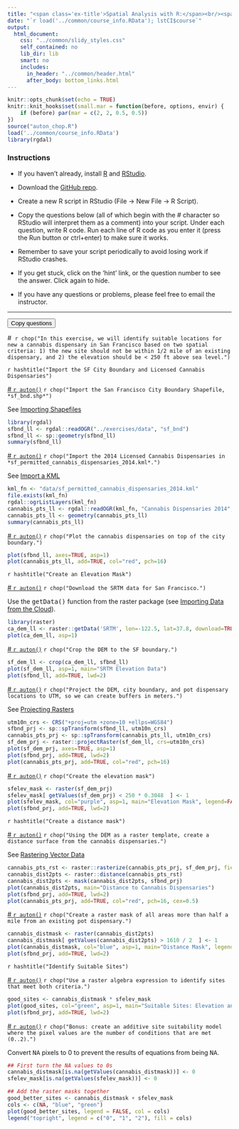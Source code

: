 ```yaml
---
title: "<span class='ex-title'>Spatial Analysis with R:</span><br/><span class='ex-subtitle'>Exercise 11: Site Suitability Analysis</span>"
date: "`r load('../common/course_info.RData'); lstCI$course`"
output: 
  html_document: 
    css: "../common/slidy_styles.css"
    self_contained: no
    lib_dir: lib
    smart: no
    includes:
      in_header: "../common/header.html"
      after_body: bottom_links.html
---
```


```r
knitr::opts_chunk$set(echo = TRUE)
knitr::knit_hooks$set(small.mar = function(before, options, envir) {
    if (before) par(mar = c(2, 2, 0.5, 0.5))
})
source("auton_chop.R")
load('../common/course_info.RData')
library(rgdal)
```

### Instructions

- If you haven't already, install [R](https://cran.r-project.org/) and [RStudio](https://www.rstudio.com/products/rstudio/download/). 

- Download the <a href="`r lstCI$githubrepo`" target="_blank">GitHub repo</a>. 

- Create a new R script in RStudio (File &rarr; New File &rarr; R Script). 

- Copy the questions below (all of which begin with the _#_ character so RStudio will interpret them as a comment) into your script. Under each question, write R code. Run each line of R code as you enter it (press the Run button or ctrl+enter) to make sure it works.

- Remember to save your script periodically to avoid losing work if RStudio crashes.

- If you get stuck, click on the 'hint' link, or the question number to see the answer. Click again to hide.

- If you have any questions or problems, please feel free to email the instructor.

<hr class="hrdivider">
<div class="copy-button"><button onclick="CopyToClipboard('qtn_div');return false;">Copy questions</button></div>
<div id="qtn_div" class="ex-qtn">

\# &nbsp;`r chop("In this exercise, we will identify suitable locations for new a cannabis dispensary in San Francisco based on two spatial criteria: 1) the new site should not be within 1/2 mile of an existing dispensary, and 2) the elevation should be < 250 ft above sea level.")`


`r hashtitle("Import the SF City Boundary and Licensed Cannabis Dispensaries")`  

<a id="qtn_wwyygn" href="#" class="showhidelink" onclick="showHide('wwyygn');return false;">\# `r auton()`</a> `r chop("Import the San Francisco City Boundary Shapefile, *sf_bnd.shp*")` <a href="#" class="showhidehint" onclick="showHide('rkaada');return false;"></a>  

<div id="rkaada" class="hint">
See [Importing Shapefiles](../slides/part01d_import_plot.html#import-shapefiles)</div>

<div id="wwyygn" class="answer-code">
```r
library(rgdal)
sfbnd_ll <- rgdal::readOGR("../exercises/data", "sf_bnd")
sfbnd_ll <- sp::geometry(sfbnd_ll)
summary(sfbnd_ll)
```
</div>

<a id="qtn_rdanjf" href="#" class="showhidelink" onclick="showHide('rdanjf');return false;">\# `r auton()`</a> `r chop("Import the 2014 Licensed Cannabis Dispensaries in *sf_permitted_cannabis_dispensaries_2014.kml*.")` <a href="#" class="showhidehint" onclick="showHide('grikfw');return false;"></a>  

<div id="grikfw" class="hint">See [Import a KML](../slides/part01d_import_plot.html#import-a-kml)</div>

<div id="rdanjf" class="answer-code">
```r
kml_fn <- "data/sf_permitted_cannabis_dispensaries_2014.kml"
file.exists(kml_fn)
rgdal::ogrListLayers(kml_fn)
cannabis_pts_ll <- rgdal::readOGR(kml_fn, "Cannabis Dispensaries 2014", pointDropZ=TRUE)
cannabis_pts_ll <- geometry(cannabis_pts_ll)
summary(cannabis_pts_ll)
```
</div>

<a id="qtn_fiisti" href="#" class="showhidelink" onclick="showHide('fiisti');return false;">\# `r auton()`</a> `r chop("Plot the cannabis dispensaries on top of the city boundary.")`  

<div id="fiisti" class="answer-code">
```r
plot(sfbnd_ll, axes=TRUE, asp=1)
plot(cannabis_pts_ll, add=TRUE, col="red", pch=16)
```
</div>

`r hashtitle("Create an Elevation Mask")`  

<a id="qtn_hskrnm" href="#" class="showhidelink" onclick="showHide('hskrnm');return false;">\# `r auton()`</a> `r chop("Download the SRTM data for San Francisco.")` <a href="#" class="showhidehint" onclick="showHide('etpuvs');return false;"></a>  

<div id="etpuvs" class="hint">Use the <tt>getData()</tt> function from the raster package (see [Importing Data from the Cloud](../slides/part03c_raster-pt1.html#import-raster-data-from-the-cloud){target="_blank"}). </div>
  
<div id="hskrnm" class="answer-code">
```r
library(raster)
ca_dem_ll <- raster::getData('SRTM', lon=-122.5, lat=37.8, download=TRUE)
plot(ca_dem_ll, asp=1)
```
</div>

<a id="qtn_kjyukt" href="#" class="showhidelink" onclick="showHide('kjyukt');return false;">\# `r auton()`</a> `r chop("Crop the DEM to the SF boundary.")`  

<div id="kjyukt" class="answer-code">
```r
sf_dem_ll <- crop(ca_dem_ll, sfbnd_ll)
plot(sf_dem_ll, asp=1, main="SRTM Elevation Data")
plot(sfbnd_ll, add=TRUE, lwd=2)
```
</div>

<a id="qtn_ontqhv" href="#" class="showhidelink" onclick="showHide('ontqhv');return false;">\# `r auton()`</a> `r chop("Project the DEM, city boundary, and pot dispensary locations to UTM, so we can create buffers in meters.")` <a href="#" class="showhidehint" onclick="showHide('hmdcay');return false;"></a>  

<div id="hmdcay" class="hint">See [Projecting Rasters](../slides/part03c_raster-pt1.html#project-a-raster)</div>
  
<div id="ontqhv" class="answer-code">
```r
utm10n_crs <- CRS("+proj=utm +zone=10 +ellps=WGS84")
sfbnd_prj <- sp::spTransform(sfbnd_ll, utm10n_crs)
cannabis_pts_prj <- sp::spTransform(cannabis_pts_ll, utm10n_crs)
sf_dem_prj <- raster::projectRaster(sf_dem_ll, crs=utm10n_crs)
plot(sf_dem_prj, axes=TRUE, asp=1)
plot(sfbnd_prj, add=TRUE, lwd=2)
plot(cannabis_pts_prj, add=TRUE, col="red", pch=16)
```
</div>

<a id="qtn_extskn" href="#" class="showhidelink" onclick="showHide('extskn');return false;">\# `r auton()`</a> `r chop("Create the elevation mask")`  

<div id="extskn" class="answer-code">
```r
sfelev_mask <- raster(sf_dem_prj)
sfelev_mask[ getValues(sf_dem_prj) < 250 * 0.3048  ] <- 1
plot(sfelev_mask, col="purple", asp=1, main="Elevation Mask", legend=FALSE)
plot(sfbnd_prj, add=TRUE, lwd=2)
```
</div>

`r hashtitle("Create a distance mask")`  

<a id="qtn_aqriwn" href="#" class="showhidelink" onclick="showHide('aqriwn');return false;">\# `r auton()`</a> `r chop("Using the DEM as a raster template, create a distance surface from the cannabis dispensaries.")` <a href="#" class="showhidehint" onclick="showHide('vengqd');return false;"></a>  

<div id="vengqd" class="hint">See [Rastering Vector Data](../slides/part03d_raster-pt2.html#rastering-vector-data)</div>


<div id="aqriwn" class="answer-code">
```r
cannabis_pts_rst <- raster::rasterize(cannabis_pts_prj, sf_dem_prj, field=1)
cannabis_dist2pts <- raster::distance(cannabis_pts_rst)
cannabis_dist2pts <- mask(cannabis_dist2pts, sfbnd_prj)
plot(cannabis_dist2pts, main="Distance to Cannabis Dispensaries")
plot(sfbnd_prj, add=TRUE, lwd=2)
plot(cannabis_pts_prj, add=TRUE, col="red", pch=16, cex=0.5)

```
</div>

<a id="qtn_ugeyme" href="#" class="showhidelink" onclick="showHide('ugeyme');return false;">\# `r auton()`</a> `r chop("Create a raster mask of all areas more than half a mile from an existing pot dispensary.")`  

<div id="ugeyme" class="answer-code">
```r
cannabis_distmask <- raster(cannabis_dist2pts)
cannabis_distmask[ getValues(cannabis_dist2pts) > 1610 / 2  ] <- 1
plot(cannabis_distmask, col="blue", asp=1, main="Distance Mask", legend=FALSE)
plot(sfbnd_prj, add=TRUE, lwd=2)
```
</div>


`r hashtitle("Identify Suitable Sites")`  

<a id="qtn_slvhaw" href="#" class="showhidelink" onclick="showHide('slvhaw');return false;">\# `r auton()`</a> `r chop("Use a raster algebra expression to identify sites that meet both criteria.")`  

<div id="slvhaw" class="answer-code">
```r
good_sites <- cannabis_distmask * sfelev_mask
plot(good_sites, col="green", asp=1, main="Suitable Sites: Elevation and Distance", legend=FALSE)
plot(sfbnd_prj, add=TRUE, lwd=2)
```
</div>

<a id="qtn_irmknu" href="#" class="showhidelink" onclick="showHide('irmknu');return false;">\# `r auton()`</a> `r chop("Bonus: create an additive site suitability model where the pixel values are the number of conditions that are met (0..2).")` <a href="#" class="showhidehint" onclick="showHide('xaitls');return false;"></a>  

<div id="xaitls" class="hint">Convert <tt>NA</tt> pixels to 0 to prevent the results of equations from being <tt>NA</tt>.</div>

<div id="irmknu" class="answer-code">
```r
## First turn the NA values to 0s
cannabis_distmask[is.na(getValues(cannabis_distmask))] <- 0
sfelev_mask[is.na(getValues(sfelev_mask))] <- 0

## Add the raster masks together
good_better_sites <- cannabis_distmask + sfelev_mask
cols <- c(NA, "blue", "green")
plot(good_better_sites, legend = FALSE, col = cols)
legend("topright", legend = c("0", "1", "2"), fill = cols)
```
</div>

</div><!-- end questions -->

